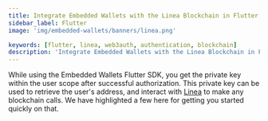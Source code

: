 ```yaml
---
title: Integrate Embedded Wallets with the Linea Blockchain in Flutter
sidebar_label: Flutter
image: 'img/embedded-wallets/banners/linea.png'

keywords: [flutter, linea, web3auth, authentication, blockchain]
description: 'Integrate Embedded Wallets with the Linea Blockchain in Flutter'
---
```



<SEO
  title="Integrate Embedded Wallets with the Linea Blockchain in Flutter"
  description="Integrate Embedded Wallets with the Linea Blockchain in Flutter"
  image="https://docs.metamask.io/img/embedded-wallets/banners/linea.png"
  slug="/embedded-wallets/connect-blockchain/evm/linea/flutter"
/>

While using the Embedded Wallets Flutter SDK, you get the private key within the user scope after successful authorization. This private key can be used to retrieve the user's address, and interact with [Linea](https://linea.build/) to make any blockchain calls. We have highlighted a few here for getting you started quickly on that.

<EVMInteraction />
